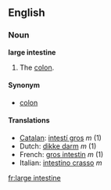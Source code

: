 ==English==
===Noun===
'''large intestine'''

# {{anatomy}} The [[colon]].

====Synonym====
*[[colon]]

====Translations====
*[[Catalan]]: [[intestí gros]] ''m'' (1)
*Dutch: [[dikke darm]] ''m'' (1)
*French: [[gros intestin]] ''m'' (1)
*Italian: [[intestino crasso]] ''m''

[[fr:large intestine]]